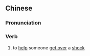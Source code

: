 {{also|压惊}}
==Chinese==
{{was fwotd|2016|October|25|lang=zh}}
{{zh-forms|s=压惊|alt=硩驚-Min|lit=to suppress fright}}

===Pronunciation===
{{zh-pron
|m=yājīng
|c=aat3 ging1
|md=dáh-{g}iăng
|mn=teh-kiaⁿ/tw:ap-kiaⁿ/xm:ap-keng
|mn_note=teh-kiaⁿ - written as 硩驚 in Taiwan
|cat=v
}}

===Verb===
{{zh-verb}}

# to [[help]] someone [[get over]] a [[shock]] {{gloss|typically with liquor, food or cigarettes}}
#: {{zh-x|我 先 抽 根 煙 '''@壓壓驚'''。|I need to have a cigarette to '''help me recover from this shock'''.}}
#: {{zh-x|見到 車子{zi} 被 兒子{zi} 撞 得{de} 稀爛，不但 毫無 苛責，^許 父 甚至 送 檳榔、香菸 給 兒子{zi}「壓驚」。|Seeing that their son had badly crashed the car, his parents did not blame him at all, and his dad even gave him [[betel nut]]s and cigarettes to “'''help him recover'''”.|ref='''2016''', [http://www.chinatimes.com/realtimenews/20160905003434-260402 媽寶男酒駕撞2車肇逃 落網大喊要媽媽], {{w|China Times}}}}